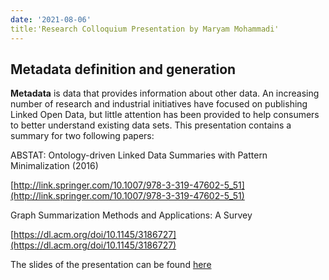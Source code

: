 ---
date: '2021-08-06'
title:'Research Colloquium Presentation by Maryam Mohammadi'
---


## Metadata definition and generation

**Metadata** is data that provides information about other data. An increasing number of research and industrial initiatives have focused on publishing Linked Open Data, but little attention has been provided to help consumers to better understand existing data sets. This presentation contains a summary for two following papers:

ABSTAT: Ontology-driven Linked Data Summaries with Pattern Minimalization (2016)

[http://link.springer.com/10.1007/978-3-319-47602-5_51](http://link.springer.com/10.1007/978-3-319-47602-5_51)

Graph Summarization Methods and Applications: A Survey

[https://dl.acm.org/doi/10.1145/3186727](https://dl.acm.org/doi/10.1145/3186727)



The slides of the presentation can be found [here](downloads/2021-08-06-mohammadi_colloquium_slides.pdf)
